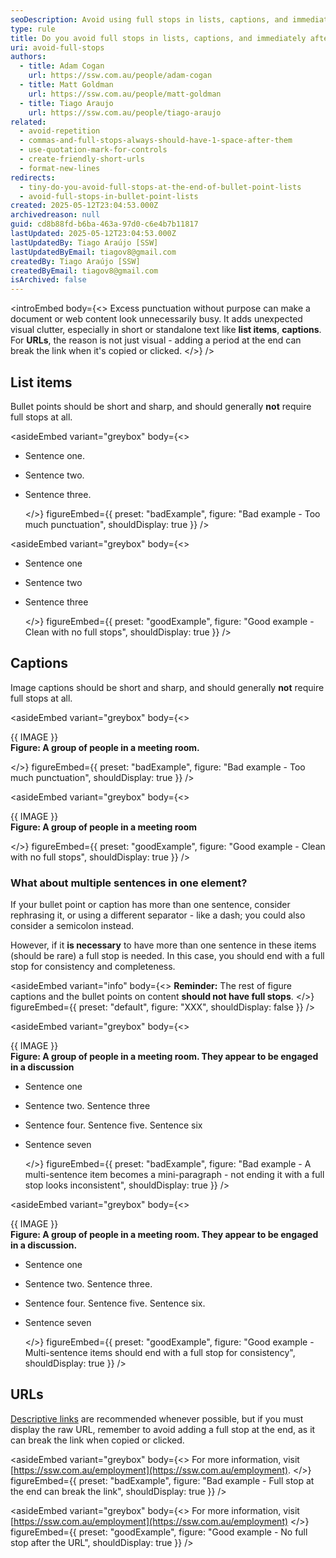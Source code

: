 ```yaml
---
seoDescription: Avoid using full stops in lists, captions, and immediately after a URL to keep your text clean and concise.
type: rule
title: Do you avoid full stops in lists, captions, and immediately after a URL?
uri: avoid-full-stops
authors:
  - title: Adam Cogan
    url: https://ssw.com.au/people/adam-cogan
  - title: Matt Goldman
    url: https://ssw.com.au/people/matt-goldman
  - title: Tiago Araujo
    url: https://ssw.com.au/people/tiago-araujo
related:
  - avoid-repetition
  - commas-and-full-stops-always-should-have-1-space-after-them
  - use-quotation-mark-for-controls
  - create-friendly-short-urls
  - format-new-lines
redirects:
  - tiny-do-you-avoid-full-stops-at-the-end-of-bullet-point-lists
  - avoid-full-stops-in-bullet-point-lists
created: 2025-05-12T23:04:53.000Z
archivedreason: null
guid: cd8b88fd-b6ba-463a-97d0-c6e4b7b11817
lastUpdated: 2025-05-12T23:04:53.000Z
lastUpdatedBy: Tiago Araújo [SSW]
lastUpdatedByEmail: tiagov8@gmail.com
createdBy: Tiago Araújo [SSW]
createdByEmail: tiagov8@gmail.com
isArchived: false
---
```


<introEmbed
  body={<>
Excess punctuation without purpose can make a document or web content look unnecessarily busy. It adds unexpected visual clutter, especially in short or standalone text like **list items**, **captions**. For **URLs**, the reason is not just visual - adding a period at the end can break the link when it's copied or clicked.
  </>}
/>
## List items

Bullet points should be short and sharp, and should generally **not** require full stops at all.


<asideEmbed
  variant="greybox"
  body={<>
    
* Sentence one.
* Sentence two.
* Sentence three.

  </>}
  figureEmbed={{
    preset: "badExample",
    figure: "Bad example - Too much punctuation",
    shouldDisplay: true
  }}
/>



<asideEmbed
  variant="greybox"
  body={<>
    
* Sentence one
* Sentence two
* Sentence three

  </>}
  figureEmbed={{
    preset: "goodExample",
    figure: "Good example - Clean with no full stops",
    shouldDisplay: true
  }}
/>


## Captions

Image captions should be short and sharp, and should generally **not** require full stops at all.


<asideEmbed
  variant="greybox"
  body={<>
    
&#123;&#123; IMAGE &#125;&#125;\
**Figure: A group of people in a meeting room.**

  </>}
  figureEmbed={{
    preset: "badExample",
    figure: "Bad example - Too much punctuation",
    shouldDisplay: true
  }}
/>



<asideEmbed
  variant="greybox"
  body={<>
    
&#123;&#123; IMAGE &#125;&#125;\
**Figure: A group of people in a meeting room**

  </>}
  figureEmbed={{
    preset: "goodExample",
    figure: "Good example - Clean with no full stops",
    shouldDisplay: true
  }}
/>


### What about multiple sentences in one element?

If your bullet point or caption has more than one sentence, consider rephrasing it, or using a different separator - like a dash; you could also consider a semicolon instead.

However, if it **is necessary** to have more than one sentence in these items (should be rare) a full stop is needed. In this case, you should end with a full stop for consistency and completeness.


<asideEmbed
  variant="info"
  body={<>
    **Reminder:** The rest of figure captions and the bullet points on content **should not have full stops**.
  </>}
  figureEmbed={{
    preset: "default",
    figure: "XXX",
    shouldDisplay: false
  }}
/>



<asideEmbed
  variant="greybox"
  body={<>
    
&#123;&#123; IMAGE &#125;&#125;\
**Figure: A group of people in a meeting room. They appear to be engaged in a discussion**

* Sentence one
* Sentence two. Sentence three
* Sentence four. Sentence five. Sentence six
* Sentence seven

  </>}
  figureEmbed={{
    preset: "badExample",
    figure: "Bad example - A multi-sentence item becomes a mini-paragraph - not ending it with a full stop looks inconsistent",
    shouldDisplay: true
  }}
/>



<asideEmbed
  variant="greybox"
  body={<>
    
&#123;&#123; IMAGE &#125;&#125;\
**Figure: A group of people in a meeting room. They appear to be engaged in a discussion.**

* Sentence one
* Sentence two. Sentence three.
* Sentence four. Sentence five. Sentence six.
* Sentence seven

  </>}
  figureEmbed={{
    preset: "goodExample",
    figure: "Good example - Multi-sentence items should end with a full stop for consistency",
    shouldDisplay: true
  }}
/>


## URLs

[Descriptive links](/descriptive-links) are recommended whenever possible, but if you must display the raw URL, remember to avoid adding a full stop at the end, as it can break the link when copied or clicked.


<asideEmbed
  variant="greybox"
  body={<>
    For more information, visit [https://ssw.com.au/employment](https://ssw.com.au/employment).
  </>}
  figureEmbed={{
    preset: "badExample",
    figure: "Bad example - Full stop at the end can break the link",
    shouldDisplay: true
  }}
/>



<asideEmbed
  variant="greybox"
  body={<>
    For more information, visit [https://ssw.com.au/employment](https://ssw.com.au/employment)
  </>}
  figureEmbed={{
    preset: "goodExample",
    figure: "Good example - No full stop after the URL",
    shouldDisplay: true
  }}
/>
